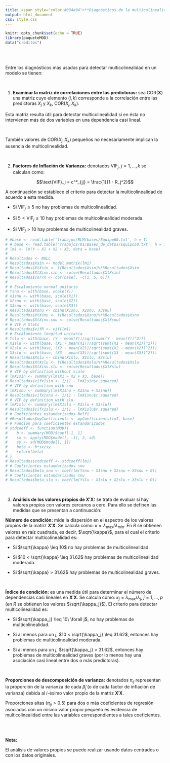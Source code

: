 ```yaml
---
title: <span style="color:#034a94">**Diagnósticos de la multicolinealidad**</span>
output: html_document
css: style.css
---
```


```r
knitr::opts_chunk$set(echo = TRUE)
library(paqueteMOD)
data("creditos")

```

</br></br>


Entre los diagnósticos más usados para detectar multicolinealidad en un modelo se tienen:

</br>

1. **Examinar la matriz de correlaciones entre las predictoras:** sea  $\text{COR}(\boldsymbol{X})$ una matriz cuyo elemento ($j,k$) corresponde a la correlación entre las predictoras $X_j$ y $X_k$, $\text{COR}\left(X_j, X_k\right)$.

Esta matriz resulta útil para detectar multicolinealidad si en ésta no intervienen más de dos variables en una dependencia casi lineal.

</br>
      
También valores de $\text{COR}\left(X_j, X_k\right)$ pequeños no necesariamente implican la ausencia de multicolinealidad.

</br>

2. **Factores de Inflación de Varianza:** denotados $\text{VIF}_j,\ j = 1, \ldots, k$ se calculan como: 


$$\text{VIF}_j = c^*_{jj} = \frac{1}{1 - R_j^2}$$

A continuación se establece el criterio para detectar la multicolinealidad de acuerdo a esta medida.
      
* Si $\text{VIF}_j \leq 5$ no hay problemas de multicolinealidad.

* Si $5 < \text{VIF}_j \leq 10$ hay problemas de multicolinealidad moderada.

* Si $\text{VIF}_j > 10$ hay problemas de multicolinealidad graves.

```r
# #base <- read.table('trabajos/RLM/bases/Equipo60.txt', h = T)
# # base <- read.table('Trabajos/01/Bases_de_datos/Equipo50.txt', h = T)
# lm1 <- lm(Y ~ X1 + X2 + X3, data = base)
# 
# Resultados <- NULL
# Resultados$Xsin <- model.matrix(lm1)
# Resultados$XtXsin <- t(Resultados$Xsin)%*%Resultados$Xsin
# Resultados$XtXinv.sin <- solve(Resultados$XtXsin)
# Resultados$corrX <- cor(base[, -c(1, 5, 6)])
# 
# # Escalamiento normal unitario
# Ysnu <- with(base, scale(Y))
# X1snu <- with(base, scale(X1))
# X2snu <- with(base, scale(X2))
# X3snu <- with(base, scale(X3))
# Resultados$Xsnu <- cbind(X1snu, X2snu, X3snu)
# Resultados$XtXsnu <- t(Resultados$Xsnu)%*%Resultados$Xsnu
# Resultados$XtXinv.snu <- solve(Resultados$XtXsnu)
# # VIF R Stats
# Resultados$vifR <- vif(lm1)
# # Escalamiento longitud unitaria
# Yslu <- with(base, (Y - mean(Y))/sqrt(sum((Y - mean(Y))^2)))
# X1slu <- with(base, (X1 - mean(X1))/sqrt(sum((X1 - mean(X1))^2)))
# X2slu <- with(base, (X2 - mean(X2))/sqrt(sum((X2 - mean(X2))^2)))
# X3slu <- with(base, (X3 - mean(X3))/sqrt(sum((X3 - mean(X3))^2)))
# Resultados$Xslu <- cbind(X1slu, X2slu, X3slu)
# Resultados$XtXslu <- t(Resultados$Xslu)%*%Resultados$Xslu
# Resultados$XtXinv.slu <- solve(Resultados$XtXslu)
# # VIF by definition without scale
# lmX1sin <- summary(lm(X1 ~ X2 + X3, base))
# Resultados$vifx1sin <- 1/(1 - lmX1sin$r.squared)
# # VIF by definition with snu
# lmX1snu <- summary(lm(X1snu ~ X2snu + X3snu))
# Resultados$vifx1snu <- 1/(1 - lmX1snu$r.squared)
# # VIF by definition with slu
# lmX1slu <- summary(lm(X1slu ~ X2slu + X3slu))
# Resultados$vifx1slu <- 1/(1 - lmX1slu$r.squared)
# # Coeficientes estandarizados Nelfi
# #Resultados$myCoefficients <- myCoefficients(lm1, base)
# # Función para coeficientes estandarizados
# stdcoeff <- function(MOD){
#    b <- summary(MOD)$coef[-1, 1]
#    sx <- apply(MOD$model[, -1], 2, sd)
#    sy <- sd(MOD$model[, 1])
#    beta <- b*sx/sy
#    return(beta)
# }
# Resultados$stdcoeff <- stdcoeff(lm1)
# # Coeficientes estandarizados snu 
# Resultados$beta_snu <- coef(lm(Ysnu ~ X1snu + X2snu + X3snu + 0))
# # Coeficientes estandarizados snu 
# Resultados$beta_slu <- coef(lm(Yslu ~ X1slu + X2slu + X3slu + 0))
```

</br>

3. **Análisis de los valores propios de $\boldsymbol{X}'\boldsymbol{X}$:** se trata de evaluar si hay valores propios con valores cercanos a cero. Para ello se definen las medidas que se presentan a continuación:

**Número de condición:** mide la dispersión en el espectro de los valores propios de la matriz $\boldsymbol{X}'\boldsymbol{X}$. Se calcula como: $\kappa = \lambda_{\max} / \lambda_{\min}$. En $R$ se obtienen valores en raíz cuadrada, es decir, $\sqrt{\kappa}$, para el cual el criterio para detectar multicolinealidad es:

* Si $\sqrt{\kappa} \leq 10$ no hay problemas de multicolinealidad.

* Si $10 < \sqrt{\kappa} \leq 31.62$ hay problemas de multicolinealidad moderada.

* Si $\sqrt{\kappa} > 31.62$ hay problemas de multicolinealidad graves.

</br>

**Índice de condición:** es una medida útil para determinar el número de dependencias casi lineales en $\boldsymbol{X}'\boldsymbol{X}$. Se calcula como: $\kappa_j = \lambda_{\max} / \lambda_j,\ j = 1, \ldots, p$ (en $R$ se obtienen los valores $\sqrt{\kappa_j}$). El criterio para detectar multicolinealidad es:

* Si $\sqrt{\kappa_j} \leq 10\ \forall j$, no hay problemas de multicolinealidad.

* Si al menos para un $j$, $10 < \sqrt{\kappa_j} \leq 31.62$, entonces hay problemas de multicolinealidad moderada.

* Si al menos para un $j$, $\sqrt{\kappa_j} > 31.62$, entonces hay problemas de multicolinealidad graves (por lo menos hay una asociación casi lineal entre dos o más predictoras).

</br>

**Proporciones de descomposición de varianza:** denotados $\pi_{ij}$ representan la proporción de la varianza de cada $\widehat\beta_j$ (o de cada factor de inflación de varianza) debida al $i$-ésimo valor propio de la matriz $\boldsymbol{X}'\boldsymbol{X}$.

Proporciones altas ($\pi_{ij} > 0.5$) para dos o más coeficientes de regresión asociados con un mismo valor propio pequeño es evidencia de multicolinealidad entre las variables correspondientes a tales coeficientes.

</br></br>

**Nota:** 

El análisis de valores propios se puede realizar usando datos centrados o con los datos originales. 




